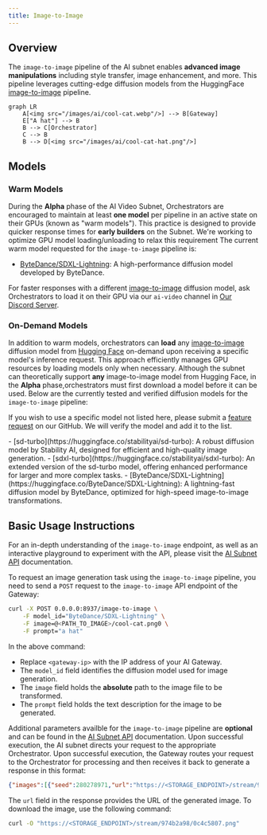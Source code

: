 ```yaml
---
title: Image-to-Image
---
```


## Overview

The `image-to-image` pipeline of the AI subnet enables **advanced image manipulations** including style transfer, image enhancement, and more. This pipeline leverages cutting-edge diffusion models from the HuggingFace [image-to-image](https://huggingface.co/models?pipeline_tag=image-to-image) pipeline.

```mermaid
graph LR
    A[<img src="/images/ai/cool-cat.webp"/>] --> B[Gateway]
    E["A hat"] --> B
    B --> C[Orchestrator]
    C --> B
    B --> D[<img src="/images/ai/cool-cat-hat.png"/>]
```

## Models

### Warm Models

During the **Alpha** phase of the AI Video Subnet, Orchestrators are encouraged to maintain at least **one model** per pipeline in an active state on their GPUs (known as "warm models"). This practice is designed to provide quicker response times for **early builders** on the Subnet. We're working to optimize GPU model loading/unloading to relax this requirement The current warm model requested for the `image-to-image` pipeline is:

- [ByteDance/SDXL-Lightning](https://huggingface.co/ByteDance/SDXL-Lightning): A high-performance diffusion model developed by ByteDance.

<Tip>For faster responses with a different [image-to-image](https://huggingface.co/models?pipeline_tag=image-to-image) diffusion model, ask Orchestrators to load it on their GPU via our `ai-video` channel in [Our Discord Server](https://discord.gg/livepeer).</Tip>

### On-Demand Models

In addition to warm models, orchestrators can **load** any [image-to-image](https://huggingface.co/models?pipeline_tag=image-to-image) diffusion model from [Hugging Face](https://huggingface.co/) on-demand upon receiving a specific model's inference request. This approach efficiently manages GPU resources by loading models only when necessary. Although the subnet can theoretically support **any** image-to-image model from Hugging Face, in the **Alpha** phase,orchestrators must first download a model before it can be used. Below are the currently tested and verified diffusion models for the `image-to-image` pipeline:

<Note>If you wish to use a specific model not listed here, please submit a [feature request](https://github.com/livepeer/ai-worker/issues/new?assignees=&labels=enhancement%2Cmodel&projects=&template=model_request.yml) on our GitHub. We will verify the model and add it to the list.</Note>

<Accordion title="Tested and Verified Diffusion Models">
- [sd-turbo](https://huggingface.co/stabilityai/sd-turbo): A robust diffusion model by Stability AI, designed for efficient and high-quality image generation.
- [sdxl-turbo](https://huggingface.co/stabilityai/sdxl-turbo): An extended version of the sd-turbo model, offering enhanced performance for larger and more complex tasks.
- [ByteDance/SDXL-Lightning](https://huggingface.co/ByteDance/SDXL-Lightning): A lightning-fast diffusion model by ByteDance, optimized for high-speed image-to-image transformations.
</Accordion>


## Basic Usage Instructions

<Tip>For an in-depth understanding of the `image-to-image` endpoint, as well as an interactive playground to experiment with the API, please visit the [AI Subnet API](/ai/api-reference/image-to-image) documentation.</Tip>

To request an image generation task using the `image-to-image` pipeline, you need to send a `POST` request to the `image-to-image` API endpoint of the Gateway:

```bash
curl -X POST 0.0.0.0:8937/image-to-image \
    -F model_id="ByteDance/SDXL-Lightning" \
    -F image=@<PATH_TO_IMAGE>/cool-cat.png0 \
    -F prompt="a hat"
```

In the above command:

- Replace `<gateway-ip>` with the IP address of your AI Gateway.
- The `model_id` field identifies the diffusion model used for image generation.
- The `image` field holds the **absolute** path to the image file to be transformed.
- The `prompt` field holds the text description for the image to be generated.

Additional parameters availble for the `image-to-image` pipeline are **optional** and can be found in the [AI Subnet API](/ai/api-reference/image-to-image) documentation. Upon successful execution, the AI subnet directs your request to the appropriate Orchestrator. Upon successful execution, the Gateway routes your request to the Orchestrator for processing and then receives it back to generate a response in this format:

```json
{"images":[{"seed":280278971,"url":"https://<STORAGE_ENDPOINT>/stream/974b2a98/0c4c5807.png"}]}
```

The `url` field in the response provides the URL of the generated image. To download the image, use the following command:

```bash
curl -O "https://<STORAGE_ENDPOINT>/stream/974b2a98/0c4c5807.png"
```
